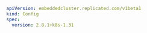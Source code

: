 ```yaml
apiVersion: embeddedcluster.replicated.com/v1beta1
kind: Config
spec:
  version: 2.8.1+k8s-1.31
```